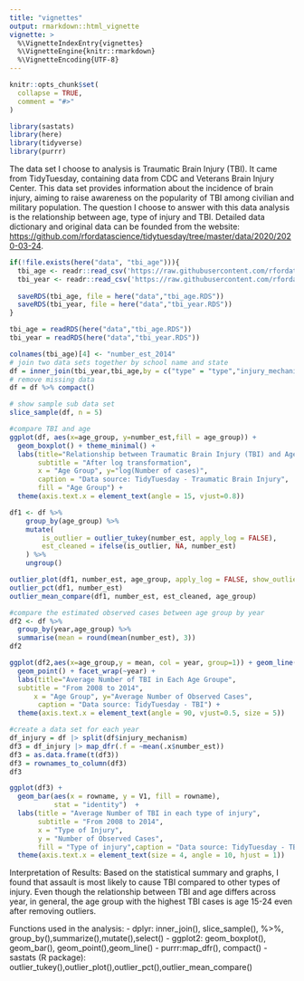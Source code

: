 ```yaml
---
title: "vignettes"
output: rmarkdown::html_vignette
vignette: >
  %\VignetteIndexEntry{vignettes}
  %\VignetteEngine{knitr::rmarkdown}
  %\VignetteEncoding{UTF-8}
---
```


```r
knitr::opts_chunk$set(
  collapse = TRUE,
  comment = "#>"
)
```

```r
library(sastats)
library(here)
library(tidyverse)
library(purrr)
```

The data set I choose to analysis is Traumatic Brain Injury (TBI). It came from TidyTuesday, containing data from CDC and Veterans Brain Injury Center. This data set provides information about the incidence of brain injury, aiming to raise awareness on the popularity of TBI among civilian and military population.
The question I choose to answer with this data analysis is the relationship between age, type of injury and TBI. 
Detailed data dictionary and original data can be founded from the website:
<https://github.com/rfordatascience/tidytuesday/tree/master/data/2020/2020-03-24>.

```r
if(!file.exists(here("data", "tbi_age"))){
  tbi_age <- readr::read_csv('https://raw.githubusercontent.com/rfordatascience/tidytuesday/master/data/2020/2020-03-24/tbi_age.csv')
  tbi_year <- readr::read_csv('https://raw.githubusercontent.com/rfordatascience/tidytuesday/master/data/2020/2020-03-24/tbi_year.csv')
  
  saveRDS(tbi_age, file = here("data","tbi_age.RDS"))
  saveRDS(tbi_year, file = here("data","tbi_year.RDS"))
}

tbi_age = readRDS(here("data","tbi_age.RDS"))
tbi_year = readRDS(here("data","tbi_year.RDS"))
```

```r
colnames(tbi_age)[4] <- "number_est_2014"
# join two data sets together by school name and state
df = inner_join(tbi_year,tbi_age,by = c("type" = "type","injury_mechanism" = "injury_mechanism", "rate_est"="rate_est"))
# remove missing data
df = df %>% compact()

# show sample sub data set 
slice_sample(df, n = 5)
```

```r
#compare TBI and age 
ggplot(df, aes(x=age_group, y=number_est,fill = age_group)) + 
  geom_boxplot() + theme_minimal() + 
  labs(title="Relationship between Traumatic Brain Injury (TBI) and Age",
       subtitle = "After log transformation",
       x = "Age Group", y="log(Number of cases)", 
       caption = "Data source: TidyTuesday - Traumatic Brain Injury",
       fill = "Age Group") + 
  theme(axis.text.x = element_text(angle = 15, vjust=0.8))
```

```r
df1 <- df %>%
    group_by(age_group) %>% 
    mutate(
        is_outlier = outlier_tukey(number_est, apply_log = FALSE), 
        est_cleaned = ifelse(is_outlier, NA, number_est) 
    ) %>% 
    ungroup()

outlier_plot(df1, number_est, age_group, apply_log = FALSE, show_outliers = TRUE)
outlier_pct(df1, number_est)
outlier_mean_compare(df1, number_est, est_cleaned, age_group) 
```

```r
#compare the estimated observed cases between age group by year
df2 <- df %>%
  group_by(year,age_group) %>%
  summarise(mean = round(mean(number_est), 3))
df2

ggplot(df2,aes(x=age_group,y = mean, col = year, group=1)) + geom_line() +
  geom_point() + facet_wrap(~year) +
  labs(title="Average Number of TBI in Each Age Groupe", 
  subtitle = "From 2008 to 2014",
      x = "Age Group", y="Average Number of Observed Cases", 
       caption = "Data source: TidyTuesday - TBI") + 
  theme(axis.text.x = element_text(angle = 90, vjust=0.5, size = 5))
```

```r
#create a data set for each year
df_injury = df |> split(df$injury_mechanism)
df3 = df_injury |> map_dfr(.f = ~mean(.x$number_est))
df3 = as.data.frame(t(df3))
df3 = rownames_to_column(df3)
df3

ggplot(df3) +
  geom_bar(aes(x = rowname, y = V1, fill = rowname), 
           stat = "identity")  +
  labs(title = "Average Number of TBI in each type of injury",
       subtitle = "From 2008 to 2014",
       x = "Type of Injury", 
       y = "Number of Observed Cases",
       fill = "Type of injury",caption = "Data source: TidyTuesday - TBI") +
  theme(axis.text.x = element_text(size = 4, angle = 10, hjust = 1))
```

Interpretation of Results:
Based on the statistical summary and graphs, I found that assault is most likely to cause TBI compared to other types of injury. Even though the relationship between TBI and age differs across year, in general, the age group with the highest TBI cases is age 15-24 even after removing outliers. 

Functions used in the analysis: 
- dplyr: inner_join(), slice_sample(), %>%, group_by(),summarize(),mutate(),select()
- ggplot2: geom_boxplot(), geom_bar(), geom_point(),geom_line()
- purrr:map_dfr(), compact()
- sastats (R package): outlier_tukey(),outlier_plot(),outlier_pct(),outlier_mean_compare()




